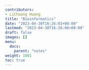 ```yaml
---
contributors:
- LiChuang Huang
title: "Bioinformatics"
date: "2023-04-30T16:26:03+00:00"
lastmod: "2023-04-30T16:26:06+00:00"
draft: false
images: []
menu:
  docs:
    parent: "notes"
weight: 1001
toc: true
---
```

